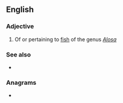 ==English==

===Adjective===
{{en-adj|-}}

# Of or pertaining to [[fish]] of the genus ''[[Alosa]]''

===See also===
* {{l|en|shad}}

===Anagrams===
* {{anagrams|en|a=adilos|dolias}}